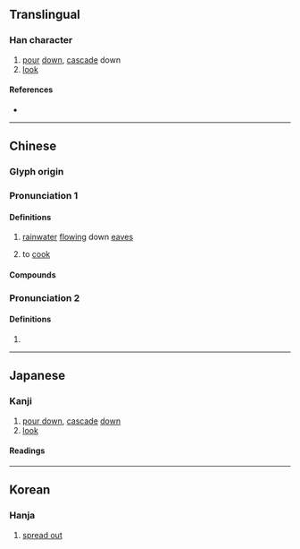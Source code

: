 {{character info}}
==Translingual==

===Han character===
{{Han char|rn=85|rad=水|as=14|sn=17|four=34147|canj=ETOE|ids=⿰氵蒦}}

# [[pour]] [[down]], [[cascade]] down
# [[look]]

====References====
* {{Han ref|kx=0656.210|dkj=18517|dj=1067.050|hdz=31752.170|uh=6FE9|ud=28649|bh=C0E2|bd=49378}}

----

==Chinese==
{{zh-forms|s=濩|alt=擭}}

===Glyph origin===
{{Han etym}}

===Pronunciation 1===
{{zh-pron
|m=huò,hù
|c=wok6,wu6
|mc=2
|oc=2
|ma=
|cat=
}}

====Definitions====
{{zh-hanzi}}

# {{zh-obsolete}} [[rainwater]] [[flow]]ing down [[eaves]]
# {{zh-obsolete}} to [[cook]]

====Compounds====
{{zh-der|布濩|柏濩|濩落}}

===Pronunciation 2===
{{zh-pron
|m=hù
|c=wu6
|mc=1
|oc=1
|ma=
|cat=
}}

====Definitions====
{{zh-hanzi}}

# {{rfdef|zh}}

----

==Japanese==

===Kanji===
{{ja-kanji|grade=|rs=水14}}

# [[pour down]], [[cascade]] [[down]]
# [[look]]

====Readings====
{{ja-readings
|goon=がく<ぐわく, ご
|kanon=かく<くわく, こ
|kanyoon=わく
}}

----

==Korean==

===Hanja===
{{ko-hanja|hangeul=호|eumhun=}}

# [[spread out]]